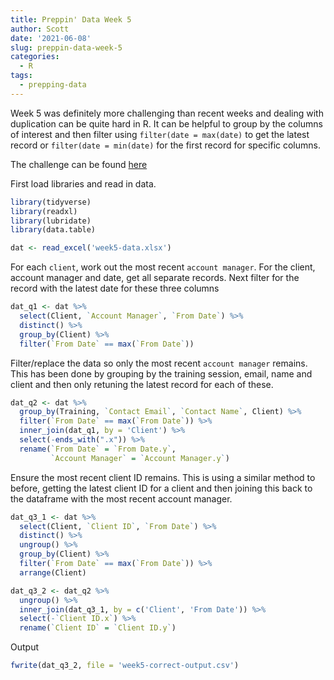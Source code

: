 ```yaml
---
title: Preppin' Data Week 5
author: Scott 
date: '2021-06-08'
slug: preppin-data-week-5
categories:
  - R
tags:
  - prepping-data
---
```

Week 5 was definitely more challenging than recent weeks and dealing with duplication can be quite hard in R. It can be helpful to group by the columns of interest and then filter using `filter(date = max(date)` to get the latest record or `filter(date = min(date)` for the first record for specific columns.

The challenge can be found [here](https://preppindata.blogspot.com/2021/01/2021-week-.html)

First load libraries and read in data.

```r
library(tidyverse)
library(readxl)
library(lubridate)
library(data.table)

dat <- read_excel('week5-data.xlsx')
```

For each `client`, work out the most recent `account manager`. For the client, account manager and date, get all separate records. Next filter for the record with the latest date for these three columns

```r
dat_q1 <- dat %>%
  select(Client, `Account Manager`, `From Date`) %>% 
  distinct() %>% 
  group_by(Client) %>% 
  filter(`From Date` == max(`From Date`))
```

Filter/replace the data so only the most recent `account manager` remains. This has been done by grouping by the training session, email, name and client and then only retuning the latest record for each of these.

```r
dat_q2 <- dat %>% 
  group_by(Training, `Contact Email`, `Contact Name`, Client) %>% 
  filter(`From Date` == max(`From Date`)) %>% 
  inner_join(dat_q1, by = 'Client') %>% 
  select(-ends_with(".x")) %>% 
  rename(`From Date` = `From Date.y`,
         `Account Manager` = `Account Manager.y`)
```

Ensure the most recent client ID remains. This is using a similar method to before, getting the latest client ID for a client and then joining this back to the dataframe with the most recent account manager.


```r
dat_q3_1 <- dat %>% 
  select(Client, `Client ID`, `From Date`) %>% 
  distinct() %>% 
  ungroup() %>% 
  group_by(Client) %>% 
  filter(`From Date` == max(`From Date`)) %>% 
  arrange(Client)

dat_q3_2 <- dat_q2 %>% 
  ungroup() %>% 
  inner_join(dat_q3_1, by = c('Client', 'From Date')) %>% 
  select(-`Client ID.x`) %>% 
  rename(`Client ID` = `Client ID.y`)

```

Output

```r
fwrite(dat_q3_2, file = 'week5-correct-output.csv')
```

